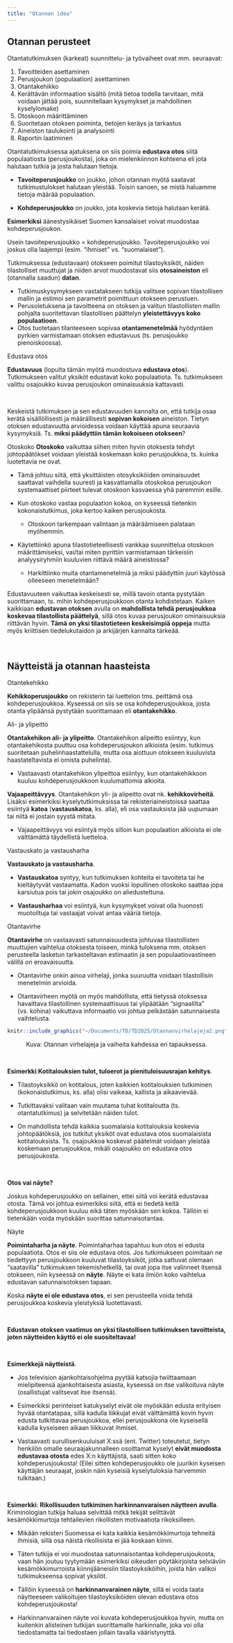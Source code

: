 ```yaml
---
title: "Otannan idea"
---
```


```{=html}
<!-- HUOM. 
* Lukujen numerointi: number_section: true tai false 
-->
```

<!-- Use JavaScript to Disable Right-Click -->

```{=html}
<script>
document.addEventListener('contextmenu', event => event.preventDefault());
</script>
```

<!-- Custom JavaScript for toggling code visibility -->

```{=html}
<script>
function toggleCode(id) {
  var x = document.getElementById(id);
  if (x.style.display === "none") {
    x.style.display = "block";
  } else {
    x.style.display = "none";
  }
}
</script>
```

```{=html}
<!-- Visibility selections. display: none;? 
  <style>

/* Initially hide elements */
.marginnotevideo {
  display: none;
}

.marginnote {
  display: none;
}

  </style>
-->
```

## Otannan perusteet

Otantatutkimuksen (karkeat) suunnittelu- ja työvaiheet ovat mm. seuraavat:

1.  Tavoitteiden asettaminen
2.  Perusjoukon (populaation) asettaminen
3.  Otantakehikko
4.  Kerättävän informaation sisältö (mitä tietoa todella tarvitaan, mitä voidaan jättää pois, suunnitellaan kysymykset ja mahdollinen kyselylomake)
5.  Otoskoon määrittäminen
6.  Suoritetaan otoksen poiminta, tietojen keräys ja tarkastus
7.  Aineiston taulukointi ja analysointi
8.  Raportin laatiminen

Otantatutkimuksessa ajatuksena on siis poimia **edustava otos** siitä populaatiosta (perusjoukosta), joka on mielenkiinnon kohteena eli jota halutaan tutkia ja josta halutaan tietoja.

-   **Tavoiteperusjoukko** on joukko, johon otannan myötä saatavat tutkimustulokset halutaan yleistää. Toisin sanoen, se mistä haluamme tietoja määrää populaation.

-   **Kohdeperusjoukko** on joukko, jota koskevia tietoja halutaan kerätä.

::: eblock
**Esimerkiksi** äänestysikäiset Suomen kansalaiset voivat muodostaa kohdeperusjoukon.

Usein tavoiteperusjoukko = kohdeperusjoukko. Tavoiteperusjoukko voi joskus olla laajempi (esim. "ihmiset" vs. "suomalaiset").
:::

Tutkimuksessa (edustavaan) otokseen poimitut tilastoyksiköt, näiden tilastolliset muuttujat ja niiden arvot muodostavat siis **otosaineiston** eli (otannalla saadun) **datan**.

-   Tutkimuskysymykseen vastatakseen tutkija valitsee sopivan tilastollisen mallin ja estimoi sen parametrit poimittuun otokseen perustuen.
-   Perusoletuksena ja tavoitteena on otoksen ja valitun tilastollisten mallin pohjalta suoritettavan tilastollisen päättelyn **yleistettävyys koko populaatioon**.
-   Otos tuotetaan tilanteeseen sopivaa **otantamenetelmää** hyödyntäen pyrkien varmistamaan otoksen edustavuus (ts. perusjoukko pienoiskoossa).

[Edustava otos]{.marginnote}

::: defblock
**Edustavuus** (lopulta tämän myötä muodostuva **edustava otos**). Tutkimukseen valitut yksiköt edustavat koko populaatiota. Ts. tutkimukseen valittu osajoukko kuvaa perusjoukon ominaisuuksia kattavasti.
:::

 

Keskeistä tutkimuksen ja sen edustavuuden kannalta on, että tutkija osaa kerätä sisällöllisesti ja määrällisesti **sopivan kokoisen** aineiston. Tietyn otoksen edustavuutta arvioidessa voidaan käyttää apuna seuraavia kysymyksiä. Ts. **miksi päädyttiin tämän kokoiseen otokseen**?

[Otoskoko]{.marginnote} **Otoskoko** vaikuttaa siihen miten hyvin otoksesta tehdyt johtopäätökset voidaan yleistää koskemaan koko perusjoukkoa, ts. kuinka luotettavia ne ovat.

-   Tämä johtuu siitä, että yksittäisten otosyksiköiden ominaisuudet saattavat vaihdella suuresti ja kasvattamalla otoskokoa perusjoukon systemaattiset piirteet tulevat otoskoon kasvaessa yhä paremmin esille.

-   Kun otoskoko vastaa populaation kokoa, on kyseessä tietenkin kokonaistutkimus, joka kertoo kaiken perusjoukosta.

    -   Otoskoon tarkempaan valintaan ja määräämiseen palataan myöhemmin.

-   Käytettiinkö apuna tilastotieteellisesti vankkaa suunnittelua otoskoon määrittämiseksi, vai/tai miten pyrittiin varmistamaan tärkeisiin analyysiryhmiin kuuluvien riittävä määrä aineistossa?

    -   Harkittiinko muita otantamenetelmiä ja miksi päädyttiin juuri käytössä olleeseen menetelmään?

Edustavuuteen vaikuttaa keskeisesti se, millä tavoin otanta pystytään suorittamaan, ts. mihin kohdeperusjoukkoon otanta kohdistetaan. Kaiken kaikkiaan **edustavan otoksen** avulla on **mahdollista tehdä perusjoukkoa koskevaa tilastollista päättelyä**, sillä otos kuvaa perusjoukon ominaisuuksia riittävän hyvin. **Tämä on yksi tilastotieteen keskeisimpiä oppeja** mutta myös kriittisen tiedelukutaidon ja arkijärjen kannalta tärkeää.

 

## Näytteistä ja otannan haasteista

[Otantekehikko]{.marginnote}

::: defblock
**Kehikkoperusjoukko** on rekisterin tai luettelon tms. peittämä osa kohdeperusjoukkoa. Kyseessä on siis se osa kohdeperusjoukkoa, josta otanta ylipäänsä pystytään suorittamaan eli **otantakehikko**.
:::

[Ali- ja ylipeitto]{.marginnote}

::: defblock
**Otantakehikon ali- ja ylipeitto**. Otantakehikon alipeitto esiintyy, kun otantakehikosta puuttuu osa kohdeperusjoukon alkioista (esim. tutkimus suoritetaan puhelinhaastattelulla, mutta osa aiottuun otokseen kuuluvista haastateltavista ei omista puhelinta).

-   Vastaavasti otantakehikon ylipeittoa esiintyy, kun otantakehikkoon kuuluu kohdeperusjoukkoon kuulumattomia alkioita.

**Vajaapeittävyys**. Otantakehikon yli- ja alipeitto ovat nk. **kehikkovirheitä**. Lisäksi esimerkiksi kyselytutkimuksissa tai rekisteriaineistoissa saattaa esiintyä **katoa** (**vastauskatoa**, ks. alla), eli osa vastauksista jää uupumaan tai niitä ei jostain syystä mitata.

-   Vajaapeittävyys voi esiintyä myös silloin kun populaation alkioista ei ole välttämättä täydellistä luetteloa.
:::

[Vastauskato ja vastausharha]{.marginnote}

::: defblock
**Vastauskato ja vastausharha**.

-   **Vastauskatoa** syntyy, kun tutkimuksen kohteita ei tavoiteta tai he kieltäytyvät vastaamatta. Kadon vuoksi lopullinen otoskoko saattaa jopa karsiutua pois tai jokin osajoukko on aliedustettuna.

-   **Vastausharhaa** voi esiintyä, kun kysymykset voivat olla huonosti muotoiltuja tai vastaajat voivat antaa vääriä tietoja.
:::

[Otantavirhe]{.marginnote}

::: defblock
**Otantavirhe** on vastaavasti satunnaisuudesta johtuvaa tilastollisten muuttujien vaihtelua otoksesta toiseen, minkä tuloksena mm. otoksen perusteella lasketun tarkasteltavan estimaatin ja sen populaatiovastineen välillä on eroavaisuutta.

-   Otantavirhe onkin ainoa virhelaji, jonka suuruutta voidaan tilastollisin menetelmin arvioida.

-   Otantavirheen myötä on myös mahdollista, että tietyssä otoksessa havaittava tilastollinen systemaattisuus tai ylipäätään "signaalilta" (vs. kohina) vaikuttava informaatio voi johtua pelkästään satunnaisesta vaihtelusta.
:::

```r
knitr::include_graphics("~/Documents/TD/TD2025/Otannanvirhelajeja2.png")
```

<center>Kuva: Otannan virhelajeja ja vaiheita kahdessa eri tapauksessa.</center>

 

::: eblock
**Esimerkki**:**Kotitalouksien tulot, tuloerot ja pienituloisuusrajan kehitys**.

-   Tilastoyksikkö on kotitalous, joten kaikkien kotitalouksien tutkiminen (kokonaistutkimus, ks. alla) olisi vaikeaa, kallista ja aikaavievää.

-   Tutkittavaksi valitaan vain muutama tuhat kotitaloutta (ts. otantatutkimus) ja selvitetään näiden tulot.

-   On mahdollista tehdä kaikkia suomalaisia kotitalouksia koskevia johtopäätöksiä, jos tutkitut yksiköt ovat edustava otos suomalaisista kotitalouksista. Ts. osajoukkoa koskevat päätelmät voidaan yleistää koskemaan perusjoukkoa, mikäli osajoukko on edustava otos perusjoukosta.
:::

 

**Otos vai näyte?**

Joskus kohdeperusjoukko on sellainen, ettei siitä voi kerätä edustavaa otosta. Tämä voi johtua esimerkiksi siitä, että ei tiedetä keitä kohdeperusjoukkoon kuuluu eikä täten myöskään sen kokoa. Tällöin ei tietenkään voida myöskään suorittaa satunnaisotantaa.

[Näyte]{.marginnote}

::: defblock
**Poimintaharha ja näyte**. Poimintaharhaa tapahtuu kun otos ei edusta populaatiota. Otos ei siis ole edustava otos. Jos tutkimukseen poimitaan ne tiedettyyn perusjoukkoon kuuluvat tilastoyksiköt, jotka sattuvat olemaan "saatavilla" tutkimuksen tekemishetkellä, tai ovat jopa itse valinneet itsensä otokseen, niin kyseessä on **näyte**. Näyte ei kata ilmiön koko vaihtelua edustavan satunnaisotoksen tapaan.

Koska **näyte ei ole edustava otos**, ei sen perusteella voida tehdä perusjoukkoa koskevia yleistyksiä luotettavasti.
:::

 

**Edustavan otoksen vaatimus on yksi tilastollisen tutkimuksen tavoitteista, joten näytteiden käyttö ei ole suositeltavaa!**

 

::: eblock
**Esimerkkejä näytteistä**.

-   Jos television ajankohtaisohjelma pyytää katsojia twiittaamaan mielipiteensä ajankohtaisesta asiasta, kyseessä on itse valikoituva näyte (osallistujat valitsevat itse itsensä).

-   Esimerkiksi perinteiset katukyselyt eivät ole myöskään edusta erityisen hyvää otantatapaa, sillä kadulla liikkujat eivät välttämättä kovin hyvin edusta tutkittavaa perusjoukkoa, ellei perusjoukkona ole kyseisellä kadulla kyseiseen aikaan liikkuvat ihmiset.

-   Vastaavasti surullisenkuuluisat X:ssä (ent. Twitter) toteutetut, tietyn henkilön omalle seuraajakunnalleen osoittamat kyselyt **eivät muodosta edustavaa otosta** edes X:n käyttäjistä, saati sitten koko kohdeperusjoukosta! (Ellei sitten kohdeperusjoukko ole juurikin kyseisen käyttäjän seuraajat, joskin näin kyseisiä kyselytuloksia harvemmin tulkitaan.)
:::

 

::: eblock
**Esimerkki**: **Rikollisuuden tutkiminen harkinnanvaraisen näytteen avulla**. Kriminologian tutkija haluaa selvittää mitkä tekijät selittävät kesämökkimurtoja tehtailevien rikollisten motivaatiota rikoksilleen.

-   Mikään rekisteri Suomessa ei kata kaikkia kesämökkimurtoja tehneitä ihmisiä, sillä osa näistä rikollisista ei jää koskaan kiinni.

-   Täten tutkija ei voi muodostaa satunnaisotantaa kohdeperusjoukosta, vaan hän joutuu tyytymään esimerkiksi oikeuden pöytäkirjoista selviäviin kesämökkimurroista kiinnijääneisiin tilastoyksiköihin, joista hän valikoi tutkimukseensa sopivat yksilöt.

-   Tällöin kyseessä on **harkinnanvarainen näyte**, sillä ei voida taata näytteeseen valikoitujen tilastoyksiköiden olevan edustava otos kohdeperusjoukosta!

-   Harkinnanvarainen näyte voi kuvata kohdeperusjoukkoa hyvin, mutta on kuitenkin alisteinen tutkijan suorittamalle harkinnalle, joka voi olla tiedostamatta tai tiedostaen jollain tavalla vääristynyttä.
:::

 
